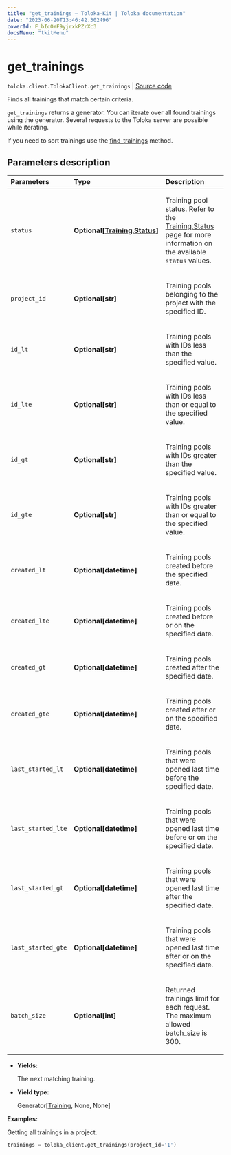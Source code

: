 ```yaml
---
title: "get_trainings — Toloka-Kit | Toloka documentation"
date: "2023-06-20T13:46:42.302496"
coverId: F_bIcOYF9yjrxkPZrXc3
docsMenu: "tkitMenu"
---
```


# get_trainings

`toloka.client.TolokaClient.get_trainings` | [Source code](https://github.com/Toloka/toloka-kit/blob/v1.2.0/src/client/__init__.py#L2043)

Finds all trainings that match certain criteria.

`get_trainings` returns a generator. You can iterate over all found trainings using the generator. Several requests to the Toloka server are possible while iterating.

If you need to sort trainings use the [find_trainings](/docs/toloka-kit/reference/toloka.client.TolokaClient.find_trainings) method.

## Parameters description

| Parameters | Type | Description |
| :----------| :----| :-----------|
`status`|**Optional\[[Training.Status](/docs/toloka-kit/reference/toloka.client.training.Training.Status)\]**|<p>Training pool status. Refer to the [Training.Status](/docs/toloka-kit/reference/toloka.client.training.Training.Status) page for more information on the available `status` values.</p>
`project_id`|**Optional\[str\]**|<p>Training pools belonging to the project with the specified ID.</p>
`id_lt`|**Optional\[str\]**|<p>Training pools with IDs less than the specified value.</p>
`id_lte`|**Optional\[str\]**|<p>Training pools with IDs less than or equal to the specified value.</p>
`id_gt`|**Optional\[str\]**|<p>Training pools with IDs greater than the specified value.</p>
`id_gte`|**Optional\[str\]**|<p>Training pools with IDs greater than or equal to the specified value.</p>
`created_lt`|**Optional\[datetime\]**|<p>Training pools created before the specified date.</p>
`created_lte`|**Optional\[datetime\]**|<p>Training pools created before or on the specified date.</p>
`created_gt`|**Optional\[datetime\]**|<p>Training pools created after the specified date.</p>
`created_gte`|**Optional\[datetime\]**|<p>Training pools created after or on the specified date.</p>
`last_started_lt`|**Optional\[datetime\]**|<p>Training pools that were opened last time before the specified date.</p>
`last_started_lte`|**Optional\[datetime\]**|<p>Training pools that were opened last time before or on the specified date.</p>
`last_started_gt`|**Optional\[datetime\]**|<p>Training pools that were opened last time after the specified date.</p>
`last_started_gte`|**Optional\[datetime\]**|<p>Training pools that were opened last time after or on the specified date.</p>
`batch_size`|**Optional\[int\]**|<p>Returned trainings limit for each request. The maximum allowed batch_size is 300.</p>

* **Yields:**

  The next matching training.

* **Yield type:**

  Generator\[[Training](/docs/toloka-kit/reference/toloka.client.training.Training), None, None\]

**Examples:**

Getting all trainings in a project.

```python
trainings = toloka_client.get_trainings(project_id='1')
```